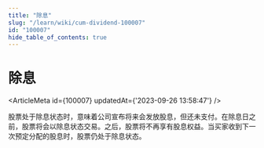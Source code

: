 ```yaml
---
title: "除息"
slug: "/learn/wiki/cum-dividend-100007"
id: "100007"
hide_table_of_contents: true
---
```



# 除息

<ArticleMeta id={100007} updatedAt={'2023-09-26 13:58:47'} />
<div className='border-solid border-b border-t-0 my-4 border-[var(--ifm-color-gray-300)]' />

股票处于除息状态时，意味着公司宣布将来会发放股息，但还未支付。在除息日之前，股票将会以除息状态交易。之后，股票将不再享有股息权益。当买家收到下一次预定分配的股息时，股票仍处于除息状态。

